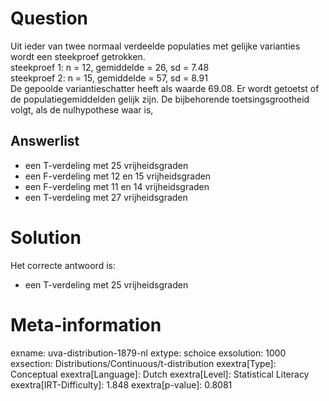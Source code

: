 Question
========

Uit ieder van twee normaal verdeelde populaties met gelijke varianties
wordt een steekproef getrokken.\
steekproef 1: n = 12, gemiddelde = 26, sd = 7.48\
steekproef 2: n = 15, gemiddelde = 57, sd = 8.91\
De gepoolde variantieschatter heeft als waarde 69.08. Er wordt getoetst
of de populatiegemiddelden gelijk zijn. De bijbehorende
toetsingsgrootheid volgt, als de nulhypothese waar is,

Answerlist
----------

* een T-verdeling met 25 vrijheidsgraden
* een F-verdeling met 12 en 15 vrijheidsgraden
* een F-verdeling met 11 en 14 vrijheidsgraden
* een T-verdeling met 27 vrijheidsgraden

Solution
========

Het correcte antwoord is: 

* een T-verdeling met 25 vrijheidsgraden

Meta-information
================
exname: uva-distribution-1879-nl
extype: schoice
exsolution: 1000
exsection: Distributions/Continuous/t-distribution
exextra[Type]: Conceptual
exextra[Language]: Dutch
exextra[Level]: Statistical Literacy
exextra[IRT-Difficulty]: 1.848
exextra[p-value]: 0.8081
